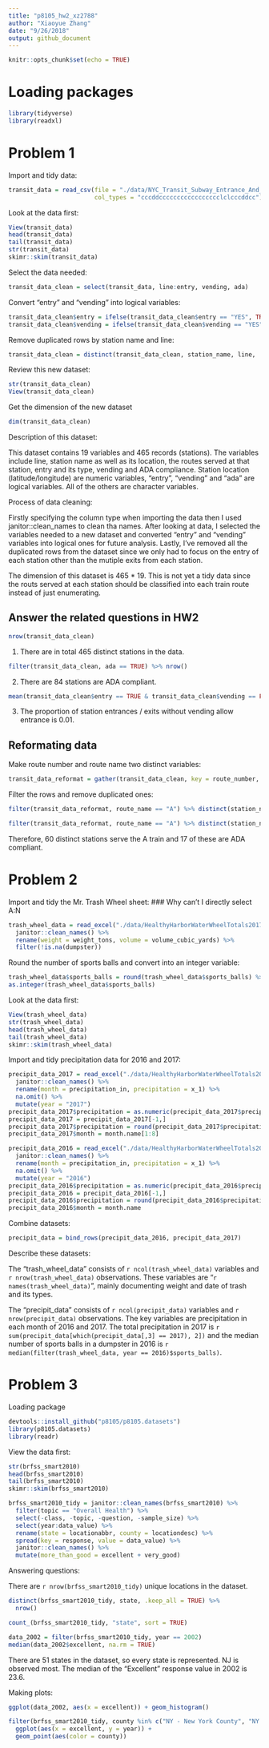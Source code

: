 ```yaml
---
title: "p8105_hw2_xz2788"
author: "Xiaoyue Zhang"
date: "9/26/2018"
output: github_document
---
```


```r
knitr::opts_chunk$set(echo = TRUE)
```

# Loading packages

```r
library(tidyverse)
library(readxl)
```

# Problem 1

Import and tidy data:

```r
transit_data = read_csv(file = "./data/NYC_Transit_Subway_Entrance_And_Exit_Data.csv",
                        col_types = "cccddccccccccccccccccclclcccddcc") %>% janitor::clean_names()
```

Look at the data first:

```r
View(transit_data)
head(transit_data)
tail(transit_data)
str(transit_data)
skimr::skim(transit_data)
```

Select the data needed:

```r
transit_data_clean = select(transit_data, line:entry, vending, ada)
```

Convert "entry" and "vending" into logical variables:

```r
transit_data_clean$entry = ifelse(transit_data_clean$entry == "YES", TRUE, FALSE)
transit_data_clean$vending = ifelse(transit_data_clean$vending == "YES", TRUE, FALSE)
```

Remove duplicated rows by station name and line:

```r
transit_data_clean = distinct(transit_data_clean, station_name, line, .keep_all = TRUE)
```

Review this new dataset:

```r
str(transit_data_clean)
View(transit_data_clean)
```

Get the dimension of the new dataset

```r
dim(transit_data_clean)
```

Description of this dataset:

This dataset contains 19 variables and 465 records (stations). The variables include line, station name as well as its location, the routes served at that station, entry and its type, vending and ADA compliance. Station location (latitude/longitude) are numeric variables, "entry", "vending" and "ada" are logical variables. All of the others are character variables.

Process of data cleaning:

Firstly specifying the column type when importing the data then I used janitor::clean_names to clean tha names. After looking at data, I selected the variables needed to a new dataset and converted "entry" and "vending" variables into logical ones for future analysis. Lastly, I've removed all the duplicated rows from the dataset since we only had to focus on the entry of each station other than the mutiple exits from each station.

The dimension of this dataset is 465 * 19. This is not yet a tidy data since the routs served at each station should be classified into each train route instead of just enumerating.

## Answer the related questions in HW2

```r
nrow(transit_data_clean)
```

1. There are in total 465 distinct stations in the data.

```r
filter(transit_data_clean, ada == TRUE) %>% nrow()
```

2. There are 84 stations are ADA compliant.

```r
mean(transit_data_clean$entry == TRUE & transit_data_clean$vending == FALSE)
```

3. The proportion of station entrances / exits without vending allow entrance is 0.01.

## Reformating data

Make route number and route name two distinct variables:

```r
transit_data_reformat = gather(transit_data_clean, key = route_number, value = route_name, route1:route11)
```

Filter the rows and remove duplicated ones:

```r
filter(transit_data_reformat, route_name == "A") %>% distinct(station_name, line, .keep_all = TRUE) %>% nrow()
```

```r
filter(transit_data_reformat, route_name == "A") %>% distinct(station_name, line, .keep_all = TRUE) %>% filter(ada == TRUE) %>% nrow()
```

Therefore, 60 distinct stations serve the A train and 17 of these are ADA compliant.

# Problem 2

Import and tidy the Mr. Trash Wheel sheet:
### Why can't I directly select A:N
```r
trash_wheel_data = read_excel("./data/HealthyHarborWaterWheelTotals2017-9-26.xlsx", range = "A2:N258", sheet = 1) %>%
  janitor::clean_names() %>% 
  rename(weight = weight_tons, volume = volume_cubic_yards) %>% 
  filter(!is.na(dumpster))
```

Round the number of sports balls and convert into an integer variable:

```r
trash_wheel_data$sports_balls = round(trash_wheel_data$sports_balls) %>% 
as.integer(trash_wheel_data$sports_balls)
```

Look at the data first:

```r
View(trash_wheel_data)
str(trash_wheel_data)
head(trash_wheel_data)
tail(trash_wheel_data)
skimr::skim(trash_wheel_data)
```

Import and tidy precipitation data for 2016 and 2017:

```r
precipit_data_2017 = read_excel("./data/HealthyHarborWaterWheelTotals2017-9-26.xlsx", sheet = 3) %>% 
  janitor::clean_names() %>% 
  rename(month = precipitation_in, precipitation = x_1) %>% 
  na.omit() %>% 
  mutate(year = "2017")
precipit_data_2017$precipitation = as.numeric(precipit_data_2017$precipitation)
precipit_data_2017 = precipit_data_2017[-1,]
precipit_data_2017$precipitation = round(precipit_data_2017$precipitation, digits = 2)
precipit_data_2017$month = month.name[1:8]
```

```r
precipit_data_2016 = read_excel("./data/HealthyHarborWaterWheelTotals2017-9-26.xlsx", sheet = 4) %>% 
  janitor::clean_names() %>% 
  rename(month = precipitation_in, precipitation = x_1) %>% 
  na.omit() %>% 
  mutate(year = "2016")
precipit_data_2016$precipitation = as.numeric(precipit_data_2016$precipitation)
precipit_data_2016 = precipit_data_2016[-1,]
precipit_data_2016$precipitation = round(precipit_data_2016$precipitation, digits = 2)
precipit_data_2016$month = month.name  
```

Combine datasets:

```r
precipit_data = bind_rows(precipit_data_2016, precipit_data_2017)
```

Describe these datasets:

The "trash_wheel_data" consists of `r ncol(trash_wheel_data)` variables and `r nrow(trash_wheel_data)` observations. These variables are "`r names(trash_wheel_data)`", mainly documenting weight and date of trash and its types.

The "precipit_data" consists of `r ncol(precipit_data)` variables and `r nrow(precipit_data)` observations. The key variables are precipitation in each month of 2016 and 2017. The total precipitation in 2017 is `r sum(precipit_data[which(precipit_data[,3] == 2017), 2])` and the median number of sports balls in a dumpster in 2016 is `r median(filter(trash_wheel_data, year == 2016)$sports_balls)`.

# Problem 3

Loading package

```r
devtools::install_github("p8105/p8105.datasets")
library(p8105.datasets)
library(readr)
```

View the data first:

```r
str(brfss_smart2010)
head(brfss_smart2010)
tail(brfss_smart2010)
skimr::skim(brfss_smart2010)
```


```r
brfss_smart2010_tidy = janitor::clean_names(brfss_smart2010) %>% 
  filter(topic == "Overall Health") %>% 
  select(-class, -topic, -question, -sample_size) %>% 
  select(year:data_value) %>% 
  rename(state = locationabbr, county = locationdesc) %>% 
  spread(key = response, value = data_value) %>% 
  janitor::clean_names() %>% 
  mutate(more_than_good = excellent + very_good)
```

Answering questions:

There are `r nrow(brfss_smart2010_tidy)` unique locations in the dataset.

```r
distinct(brfss_smart2010_tidy, state, .keep_all = TRUE) %>% 
  nrow()
```

```r
count_(brfss_smart2010_tidy, "state", sort = TRUE)
```

```r
data_2002 = filter(brfss_smart2010_tidy, year == 2002)
median(data_2002$excellent, na.rm = TRUE)
```

There are 51 states in the dataset, so every state is represented. NJ is observed most.
The median of the “Excellent” response value in 2002 is 23.6.

Making plots:

```r
ggplot(data_2002, aes(x = excellent)) + geom_histogram()
```

```r
filter(brfss_smart2010_tidy, county %in% c("NY - New York County", "NY - Queens County")) %>% 
  ggplot(aes(x = excellent, y = year)) +
  geom_point(aes(color = county))
```

